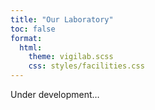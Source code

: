 ```yaml
---
title: "Our Laboratory"
toc: false
format: 
  html:
    theme: vigilab.scss
    css: styles/facilities.css
---
```


Under development...
